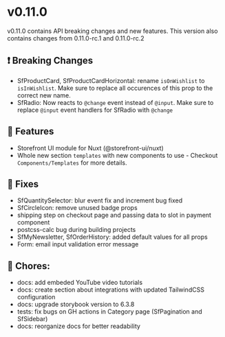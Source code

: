 
<Meta title="Releases/v0.11.x - Latest Minor/v0.11.0 - Latest/Change log" />

# v0.11.0

v0.11.0 contains API breaking changes and new features.
This version also contains changes from 0.11.0-rc.1 and 0.11.0-rc.2

## ❗ Breaking Changes

- SfProductCard, SfProductCardHorizontal: rename `isOnWishlist` to `isInWishlist`.
  Make sure to replace all occurences of this prop to the correct new name.
- SfRadio: Now reacts to `@change` event instead of `@input`. Make sure to replace `@input` event handlers for SfRadio with `@change`

## 🚀 Features

- Storefront UI module for Nuxt (@storefront-ui/nuxt)
- Whole new section `templates` with new components to use - Checkout `Components/Templates` for more details.

## 🐛 Fixes

- SfQuantitySelector: blur event fix and increment bug fixed
- SfCircleIcon: remove unused badge props
- shipping step on checkout page and passing data to slot in payment component
- postcss-calc bug during building projects
- SfMyNewsletter, SfOrderHistory: added default values for all props
- Form: email input validation error message

## 🧹 Chores:

- docs: add embeded YouTube video tutorials
- docs: create section about integrations with updated TailwindCSS configuration
- docs: upgrade storybook version to 6.3.8
- tests: fix bugs on GH actions in Category page (SfPagination and SfSidebar)
- docs: reorganize docs for better readability
